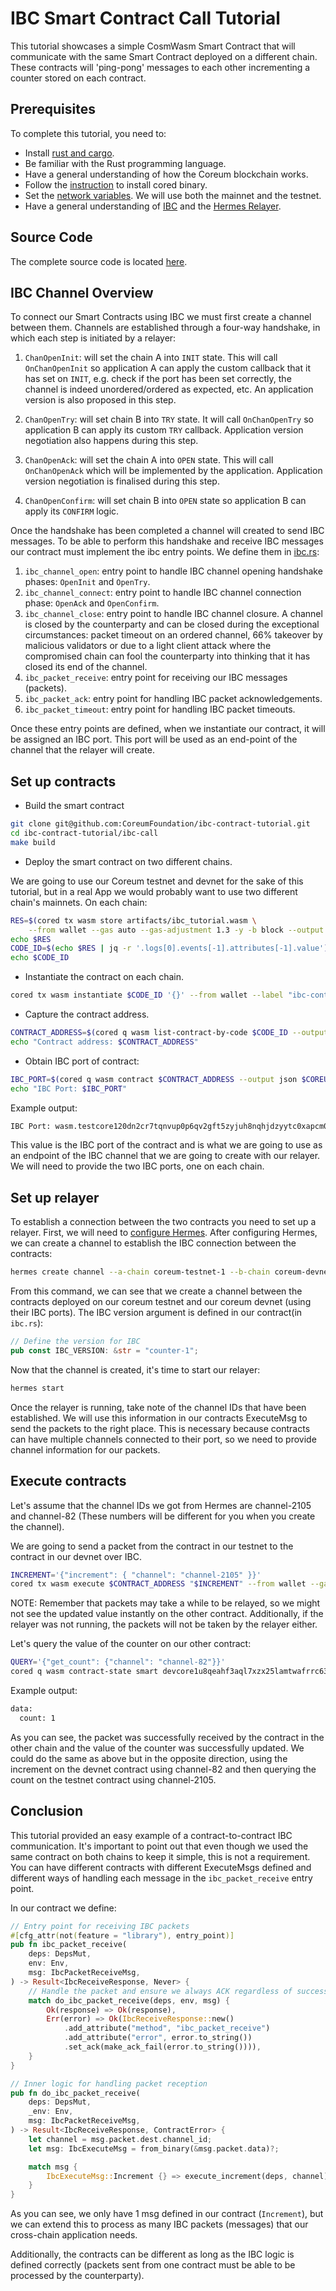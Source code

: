 # IBC Smart Contract Call Tutorial

This tutorial showcases a simple CosmWasm Smart Contract that will communicate with the same Smart
Contract deployed on a different chain. These contracts will 'ping-pong' messages to each other
incrementing a counter stored on each contract.

## Prerequisites

To complete this tutorial, you need to:

-   Install <a href="https://www.rust-lang.org/tools-and-ecosystem/install" target="_blank" rel="noopener noreferrer" className="text-[#25D695] hover:opacity-80 text-base font-bold">rust and cargo</a>.
-   Be familiar with the Rust programming language.
-   Have a general understanding of how the Coreum blockchain works.
-   Follow the [instruction](/docs/v4/tutorials/get-started/install-cored) to install cored binary.
-   Set the [network variables](/docs/v4/tutorials/get-started/setup-cli). We will use both the mainnet and the
    testnet.
-   Have a general understanding of <a href="https://ibc.cosmos.network/main/ibc/overview.html" target="_blank" rel="noopener noreferrer" className="text-[#25D695] hover:opacity-80 text-base font-bold">IBC</a> and the
    <a href="https://hermes.informal.systems/index.html" target="_blank" rel="noopener noreferrer" className="text-[#25D695] hover:opacity-80 text-base font-bold">Hermes Relayer</a>.

## Source Code

The complete source code is located
<a href="https://github.com/CoreumFoundation/ibc-contract-tutorial/tree/master/ibc-call" target="_blank" rel="noopener noreferrer" className="text-[#25D695] hover:opacity-80 text-base font-bold">here</a>.

## IBC Channel Overview

To connect our Smart Contracts using IBC we must first create a channel between them. Channels are
established through a four-way handshake, in which each step is initiated by a relayer:

1. `ChanOpenInit`: will set the chain A into `INIT` state. This will call `OnChanOpenInit` so
   application A can apply the custom callback that it has set on `INIT`, e.g. check if the port has
   been set correctly, the channel is indeed unordered/ordered as expected, etc. An application
   version is also proposed in this step.

2. `ChanOpenTry`: will set chain B into `TRY` state. It will call `OnChanOpenTry` so application B
   can apply its custom `TRY` callback. Application version negotiation also happens during this
   step.

3. `ChanOpenAck`: will set the chain A into `OPEN` state. This will call `OnChanOpenAck` which will
   be implemented by the application. Application version negotiation is finalised during this step.

4. `ChanOpenConfirm`: will set chain B into `OPEN` state so application B can apply its `CONFIRM`
   logic.

Once the handshake has been completed a channel will created to send IBC messages. To be able to
perform this handshake and receive IBC messages our contract must implement the ibc entry points. We
define them in
<a href="https://github.com/CoreumFoundation/ibc-contract-tutorial/tree/master/ibc-call/src/ibc.rs" target="_blank" rel="noopener noreferrer" className="text-[#25D695] hover:opacity-80 text-base font-bold">ibc.rs</a>:

1. `ibc_channel_open`: entry point to handle IBC channel opening handshake phases: `OpenInit` and
   `OpenTry`.
2. `ibc_channel_connect`: entry point to handle IBC channel connection phase: `OpenAck` and
   `OpenConfirm`.
3. `ibc_channel_close`: entry point to handle IBC channel closure. A channel is closed by the
   counterparty and can be closed during the exceptional circumstances: packet timeout on an ordered
   channel, 66% takeover by malicious validators or due to a light client attack where the
   compromised chain can fool the counterparty into thinking that it has closed its end of the
   channel.
4. `ibc_packet_receive`: entry point for receiving our IBC messages (packets).
5. `ibc_packet_ack`: entry point for handling IBC packet acknowledgements.
6. `ibc_packet_timeout`: entry point for handling IBC packet timeouts.

Once these entry points are defined, when we instantiate our contract, it will be assigned an IBC
port. This port will be used as an end-point of the channel that the relayer will create.

## Set up contracts

-   Build the smart contract

```bash
git clone git@github.com:CoreumFoundation/ibc-contract-tutorial.git
cd ibc-contract-tutorial/ibc-call
make build
```

-   Deploy the smart contract on two different chains.

We are going to use our Coreum testnet and devnet for the sake of this tutorial, but in a real App
we would probably want to use two different chain's mainnets. On each chain:

```bash
RES=$(cored tx wasm store artifacts/ibc_tutorial.wasm \
    --from wallet --gas auto --gas-adjustment 1.3 -y -b block --output json $COREUM_NODE_ARGS $COREUM_CHAIN_ID_ARGS)
echo $RES
CODE_ID=$(echo $RES | jq -r '.logs[0].events[-1].attributes[-1].value')
echo $CODE_ID
```

-   Instantiate the contract on each chain.

```bash
cored tx wasm instantiate $CODE_ID '{}' --from wallet --label "ibc-contract" -b block -y --no-admin $COREUM_NODE_ARGS $COREUM_CHAIN_ID_ARGS
```

-   Capture the contract address.

```bash
CONTRACT_ADDRESS=$(cored q wasm list-contract-by-code $CODE_ID --output json $COREUM_NODE_ARGS $COREUM_CHAIN_ID_ARGS | jq -r '.contracts[-1]')
echo "Contract address: $CONTRACT_ADDRESS"
```

-   Obtain IBC port of contract:

```bash
IBC_PORT=$(cored q wasm contract $CONTRACT_ADDRESS --output json $COREUM_NODE_ARGS $COREUM_CHAIN_ID_ARGS | jq -r '.contract_info.ibc_port_id')
echo "IBC Port: $IBC_PORT"
```

Example output:

```bash
IBC Port: wasm.testcore120dn2cr7tqnvup0p6qv2gft5zyjuh8nqhjdzyytc0xapcm08hmzsyv6kd6
```

This value is the IBC port of the contract and is what we are going to use as an endpoint of the IBC
channel that we are going to create with our relayer. We will need to provide the two IBC ports, one
on each chain.

## Set up relayer

To establish a connection between the two contracts you need to set up a relayer. First, we will need to
<a href="https://hermes.informal.systems/documentation/configuration/description.html" target="_blank" rel="noopener noreferrer" className="text-[#25D695] hover:opacity-80 text-base font-bold">configure Hermes</a>.
After configuring Hermes, we can create a channel to establish the IBC connection between the
contracts:

```bash
hermes create channel --a-chain coreum-testnet-1 --b-chain coreum-devnet-1 --a-port wasm.testcore120dn2cr7tqnvup0p6qv2gft5zyjuh8nqhjdzyytc0xapcm08hmzsyv6kd6 --b-port wasm.devcore1u8qeahf3aql7xzx25lamtwafrrc63khtwwsg32t9x8azaqa3p6zs2nsekz --channel-version counter-1
```

From this command, we can see that we create a channel between the contracts deployed on our coreum
testnet and our coreum devnet (using their IBC ports). The IBC version argument is defined in our
contract(in `ibc.rs`):

```rust
// Define the version for IBC
pub const IBC_VERSION: &str = "counter-1";
```

Now that the channel is created, it's time to start our relayer:

```bash
hermes start
```

Once the relayer is running, take note of the channel IDs that have been established. We will use
this information in our contracts ExecuteMsg to send the packets to the right place. This is
necessary because contracts can have multiple channels connected to their port, so we need to
provide channel information for our packets.

## Execute contracts

Let's assume that the channel IDs we got from Hermes are channel-2105 and channel-82 (These numbers
will be different for you when you create the channel).

We are going to send a packet from the contract in our testnet to the contract in our devnet over
IBC.

```bash
INCREMENT='{"increment": { "channel": "channel-2105" }}'
cored tx wasm execute $CONTRACT_ADDRESS "$INCREMENT" --from wallet --gas auto --gas-adjustment 1.3 -y -b block --output json $COREUM_NODE_ARGS $COREUM_CHAIN_ID_ARGS
```

NOTE: Remember that packets may take a while to be relayed, so we might not see the updated value
instantly on the other contract. Additionally, if the relayer was not running, the packets will not
be taken by the relayer either.

Let's query the value of the counter on our other contract:

```bash
QUERY='{"get_count": {"channel": "channel-82"}}'
cored q wasm contract-state smart devcore1u8qeahf3aql7xzx25lamtwafrrc63khtwwsg32t9x8azaqa3p6zs2nsekz "$QUERY" --output json $COREUM_NODE_ARGS $COREUM_CHAIN_ID_ARGS
```

Example output:

```bash
data:
  count: 1
```

As you can see, the packet was successfully received by the contract in the other chain and the
value of the counter was successfully updated. We could do the same as above but in the opposite
direction, using the increment on the devnet contract using channel-82 and then querying the count
on the testnet contract using channel-2105.

## Conclusion

This tutorial provided an easy example of a contract-to-contract IBC communication. It's important
to point out that even though we used the same contract on both chains to keep it simple, this is
not a requirement. You can have different contracts with different ExecuteMsgs defined and different
ways of handling each message in the `ibc_packet_receive` entry point.

In our contract we define:

```rust
// Entry point for receiving IBC packets
#[cfg_attr(not(feature = "library"), entry_point)]
pub fn ibc_packet_receive(
    deps: DepsMut,
    env: Env,
    msg: IbcPacketReceiveMsg,
) -> Result<IbcReceiveResponse, Never> {
    // Handle the packet and ensure we always ACK regardless of success or failure
    match do_ibc_packet_receive(deps, env, msg) {
        Ok(response) => Ok(response),
        Err(error) => Ok(IbcReceiveResponse::new()
            .add_attribute("method", "ibc_packet_receive")
            .add_attribute("error", error.to_string())
            .set_ack(make_ack_fail(error.to_string()))),
    }
}

// Inner logic for handling packet reception
pub fn do_ibc_packet_receive(
    deps: DepsMut,
    _env: Env,
    msg: IbcPacketReceiveMsg,
) -> Result<IbcReceiveResponse, ContractError> {
    let channel = msg.packet.dest.channel_id;
    let msg: IbcExecuteMsg = from_binary(&msg.packet.data)?;

    match msg {
        IbcExecuteMsg::Increment {} => execute_increment(deps, channel),
    }
}
```

As you can see, we only have 1 msg defined in our contract (`Increment`), but we can extend this to
process as many IBC packets (messages) that our cross-chain application needs.

Additionally, the contracts can be different as long as the IBC logic is defined correctly (packets
sent from one contract must be able to be processed by the counterparty).

